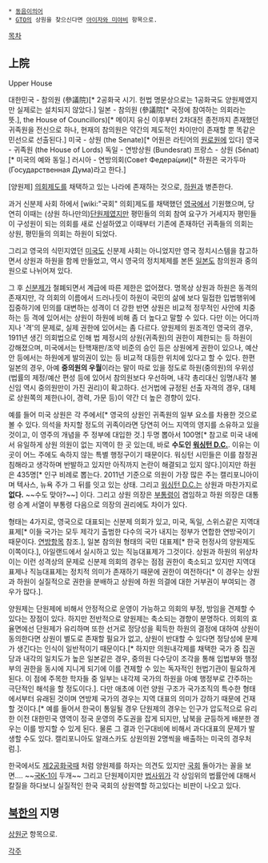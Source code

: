  * [[동음이의어]]
 * [[GTO]]의 상원을 찾으신다면 [[아이자와 미야비]] 항목으로.

[[목차]]
== 上院 ==
Upper House

대한민국 - 참의원 (參議院)[* 2공화국 시기. 헌법 명문상으로는 1공화국도 양원제였지만 실제로는 설치되지 않았다.]
일본 - 참의원 (參議院[* 국정에 참여하는 의회라는 뜻.], the House of Councillors)[* 메이지 유신 이후부터 2차대전 종전까지 존재했던 귀족원을 전신으로 하나, 현재의 참의원은 약간의 제도적인 차이만이 존재할 뿐 똑같은 민선으로 선출된다.]
미국 - 상원 (the Senate)[* 어원은 라틴어의 [[원로원]]에 있다] 
영국 - 귀족원 (the House of Lords)
독일 - 연방상원 (Bundesrat)
프랑스 - 상원 (Sénat)[* 미국의 예와 동일.]
러시아 - 연방의회(Сове́т Федера́ции)[* 하원은 국가두마(Государственная Дума)라고 한다.]

[양원제] [[의회]]제도를 채택하고 있는 나라에 존재하는 것으로, [[하원]]과 병존한다.

과거 신분제 사회 하에서 [wiki:"국회" 의회]제도를 채택했던 [[영국]]에서 기원했으며, 당연히 이때는 (상원 하나만의)[[단원제]]였지만 평민들의 의회 참여 요구가 거세지자 평민들이 구성원이 되는 의회를 새로 신설하였고 이때부터 기존에 존재하던 귀족들의 의회는 상원, 평민들의 의회는 하원이 되었다.

그리고 영국의 식민지였던 [[미국]]도 신분제 사회는 아니었지만 영국 정치시스템을 참고하면서 상원과 하원을 함께 만들었고, 역시 영국의 정치체제를 본뜬 [[일본]]도 참의원과 중의원으로 나뉘어져 있다.

그 후 [[신분제]]가 철폐되면서 계급에 따른 제한은 없어졌다. 명목상 상원과 하원은 동격의 존재지만, 각 의회의 이름에서 드러나듯이 하원이 국민의 삶에 보다 밀접한 입법행위에 집중하기에 민의를 대변하는 성격이 더 강한 반면 상원은 비교적 정무적인 사안에 치중하는 등 격에 있어서는 상원이 하원에 비해 좀 더 높다고 말할 수 있다. 다만 이는 어디까지나 '격'의 문제로, 실제 권한에 있어서는 좀 다르다. 양원제의 원조격인 영국의 경우, 1911년 생긴 의회법으로 인해 법 제정시의 상원(귀족원)의 권한이 제한되는 등 하원이 강해졌으며, 미국에서는 탄핵재판/조약 비준의 승인 등은 상원에게 권한이 있으나, 예산안 등에서는 하원에게 발의권이 있는 등 비교적 대등한 위치에 있다고 할 수 있다. 한편 일본의 경우, 아예 '''중의원의 우월'''이라는 말이 따로 있을 정도로 하원(중의원)의 우위성(법률의 제정/예산 편성 등에 있어서 참의원보다 우선하며, 내각 총리대신 임명/내각 불신임 역시 중의원만이 가진 권리)이 확고하다. 선거법에 규정된 선출 자격의 경우, 대체로 상원쪽의 제한(나이, 경력, 가문 등)이 약간 더 높은 경향이 있다.

예를 들어 미국 상원은 각 주에서[* 영국의 상원인 귀족원의 일부 요소를 차용한 것으로 볼 수 있다. 의석을 차지할 정도의 귀족이라면 당연히 어느 지역의 영지를 소유하고 있을 것이고, 이 영주의 개념을 주 정부에 대입한 것.] 두명 뽑아서 100명[* 참고로 미국 내에서 유일하게 상원 의원이 없는 지역이 한 곳 있는데, 바로 '''수도인 [[워싱턴 D.C.]]'''. 이유는 이곳이 어느 주에도 속하지 않는 특별 행정구이기 때문이다. 워싱턴 시민들은 이를 참정권 침해라고 생각하며 반발하고 있지만 아직까지 논란이 해결되고 있지 않다.]이지만 하원은 435명[* 인구 비례로 뽑는다. 2011년 기준으로 의원이 가장 많은 주는 캘리포니아이며 텍사스, 뉴욕 주가 그 뒤를 잇고 있는 상태. 그리고 [[워싱턴 D.C.]]는 상원과 마찬가지로 '''없다.''' ~~수도 맞아?~~] 이다. 그리고 상원 의장은 [[부통령]]이 겸임하고 하원 의장은 대통령 승계 서열이 부통령 다음으로 의장의 권리에도 차이가 있다.

형태는 4가지로, 영국으로 대표되는 신분제 의회가 있고, 미국, 독일, 스위스같은 지역대표제[* 이들 국가는 모두 제각기 출범한 다수의 국가 내지는 정부가 연합한 연방국이기 때문이다. [[연방]]항목 참조.], 일본 참의원 형태의 국민 대표제[* 한국 헌정사의 양원제도 이쪽이다.], 아일랜드에서 실시하고 있는 직능대표제가 그것이다. 상원과 하원의 위상차이는 이런 성격상의 문제로 신분제 의회의 경우는 점점 권한이 축소되고 있지만 지역대표제나 직능대표제는 정치적 의미가 존재하기 때문에 권한이 여전하다[* 이 경우는 상원과 하원이 실질적으로 권한을 분배하고 상원에 하원 의결에 대한 거부권이 부여되는 경우가 많다.].

양원제는 단원제에 비해서 안정적으로 운영이 가능하고 의회의 부정, 방임을 견제할 수 있다는 장점이 있다. 하지만 전반적으로 양원제는 축소되는 경향이 분명하다. 의회의 효율면에선 단원제가 유리하며 또한 선거로 정당성을 획득한 하원의 결정에 대하여 상원이 동의한다면 상원이 별도로 존재할 필요가 없고, 상원이 반대할 수 있다면 정당성에 문제가 생긴다는 인식이 일반적이기 때문이다.[* 하지만 의원내각제를 채택한 국가 중 집권당과 내각의 일치도가 높은 일본같은 경우, 중의원 다수당이 조각을 통해 입법부와 행정부의 권한을 동시에 지니게 되기에 이를 견제할 수 있는 독자적인 헌법기관이 필요하게 된다. 이 점에 주목한 학자들 중 일부는 내각제 국가의 하원을 아예 행정부로 간주하는 극단적인 해석을 할 정도이다.]. 다만 애초에 이런 양원 구조가 국가조직의 특수한 형태에서부터 유래된 것이며 연방제 국가의 경우는 지역 대표의 의미가 강하기 때문에 건재할 것이다.[* 예를 들어서 한국이 통일될 경우 단원제의 경우는 인구가 압도적으로 유리한 이전 대한민국 영역이 정국 운영의 주도권을 잡게 되지만, 남북을 균등하게 배분한 경우는 이를 방지할 수 있게 된다. 물론 그 결과 인구대비에 비해서 과다대표의 문제가 발생할 수도 있다. 캘리포니아도 알래스카도 상원의원 2명씩을 배출하는 미국의 경우처럼.].  

한국에서도 [[제2공화국]]때 처럼 양원제를 하자는 의견도 있지만 [[국회]] 돌아가는 꼴을 보면.... ~~[[국K-1]]이 두개~~ 그리고 단원제이지만 [[법제사법위원회|법사위]]가 각 상임위의 법률안에 대해서 칼질을 하다보니 실질적인 한국 국회의 상원역할 하고있다는 비판이 나오고 있다. 
== [[북한]]의 지명 ==
[[상원군]] 항목으로.

[[각주]]
